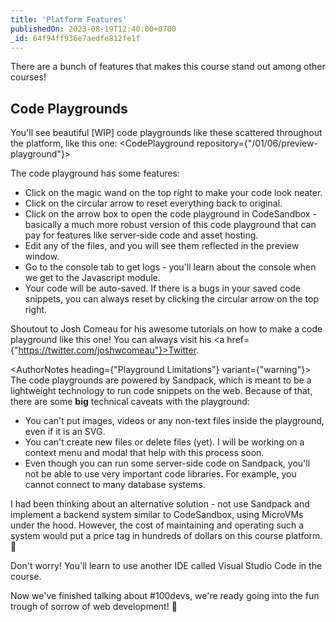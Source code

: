 ```yaml
---
title: 'Platform Features'
publishedOn: 2023-08-19T12:40:00+0700
_id: 64f94ff936e7aedfe812fe1f
---
```


There are a bunch of features that makes this course stand out among other courses!

## Code Playgrounds

You'll see beautiful [WIP] code playgrounds like these scattered throughout the platform, like this one:
<CodePlayground repository={"/01/06/preview-playground"}></CodePlayground>

The code playground has some features:
- Click on the magic wand on the top right to make your code look neater.
- Click on the circular arrow to reset everything back to original.
- Click on the arrow box to open the code playground in CodeSandbox - basically a much more robust version of
this code playground that can pay for features like server-side code and asset hosting.
- Edit any of the files, and you will see them reflected in the preview window.
- Go to the console tab to get logs - you'll learn about the console when we get to the Javascript module.
- Your code will be auto-saved. If there is a bugs in your saved code snippets, you can always reset by clicking the
circular arrow on the top right.

Shoutout to <ColorEmphasis>Josh Comeau</ColorEmphasis> for his awesome tutorials on how to make a code playground like this one! You can always visit his
<a href={"https://twitter.com/joshwcomeau"}>Twitter</a>.

<AuthorNotes heading={"Playground Limitations"} variant={"warning"}>
  The code playgrounds are powered by Sandpack, which is meant to be a lightweight technology to run code snippets on
  the web.
  Because of that, there are some **big** technical caveats with the playground:

  - You can't put images, videos or any non-text files inside the playground, even if it is an SVG.
  - You can't create new files or delete files (yet). I will be working on a context menu and modal
  that help with this process soon.
  - Even though you can run some server-side code on Sandpack, you'll not be able to use very important
  code libraries. For example, you cannot connect to many database systems.

  I had been thinking about an alternative solution - not use Sandpack and implement a backend system similar to
  CodeSandbox, using MicroVMs under the hood. However, the cost of maintaining and operating such a system would
  put a price tag in hundreds of dollars on this course platform. 🥵

  Don't worry! You'll learn to use another IDE called Visual Studio Code in the course.
</AuthorNotes>

Now we've finished talking about #100devs, we're ready going into the fun trough of sorrow of web development! 🚀
